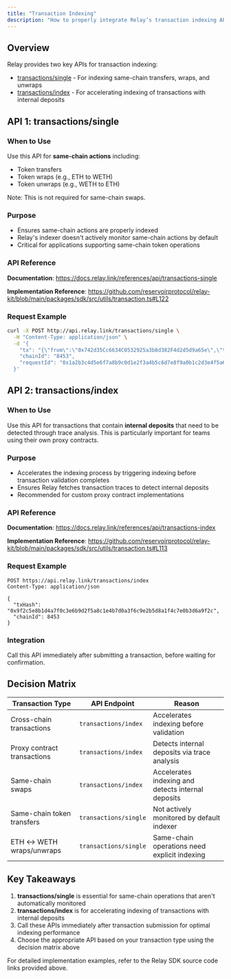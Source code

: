 ```yaml
---
title: "Transaction Indexing"
description: "How to properly integrate Relay’s transaction indexing APIs"
---
```


## Overview

Relay provides two key APIs for transaction indexing:

- [transactions/single](/references/api/transactions-single) - For indexing same-chain transfers, wraps, and unwraps
- [transactions/index](/references/api/transactions-index) - For accelerating indexing of transactions with internal deposits

## API 1: transactions/single

### When to Use

Use this API for **same-chain actions** including:

- Token transfers
- Token wraps (e.g., ETH to WETH)
- Token unwraps (e.g., WETH to ETH)

Note: This is not required for same-chain swaps.

### Purpose

- Ensures same-chain actions are properly indexed
- Relay's indexer doesn't actively monitor same-chain actions by default
- Critical for applications supporting same-chain token operations

### API Reference

**Documentation**: https://docs.relay.link/references/api/transactions-single

**Implementation Reference**: https://github.com/reservoirprotocol/relay-kit/blob/main/packages/sdk/src/utils/transaction.ts#L122

### Request Example

```bash
curl -X POST http://api.relay.link/transactions/single \
  -H "Content-Type: application/json" \
  -d '{
    "tx": "{\"from\":\"0x742d35Cc6634C0532925a3b8d382F4d2d5d9a65e\",\"to\":\"0x833589fCD6eDb6E08f4c7C32D4f71b54bdA02913\",\"data\":\"0xa9059cbb000000000000000000000000742d35cc6634c0532925a3b8d382f4d2d5d9a65e0000000000000000000000000000000000000000000000000de0b6b3a7640000\",\"value\":\"0\",\"chainId\":8453,\"txHash\":\"0x7d1af7f8c6b5e9d4a2f3b8c7e6d9f2a5b4c7e8d1f6a3b9c2e5d8f1a4b7c0e3d6\"}",
    "chainId": "8453",
    "requestId": "0x1a2b3c4d5e6f7a8b9c0d1e2f3a4b5c6d7e8f9a0b1c2d3e4f5a6b7c8d9e0f1a2b"
  }'
```

## API 2: transactions/index

### When to Use

Use this API for transactions that contain **internal deposits** that need to be detected through trace analysis. This is particularly important for teams using their own proxy contracts.

### Purpose

- Accelerates the indexing process by triggering indexing before transaction validation completes
- Ensures Relay fetches transaction traces to detect internal deposits
- Recommended for custom proxy contract implementations

### API Reference

**Documentation**: https://docs.relay.link/references/api/transactions-index

**Implementation Reference**: https://github.com/reservoirprotocol/relay-kit/blob/main/packages/sdk/src/utils/transaction.ts#L113

### Request Example

```http
POST https://api.relay.link/transactions/index
Content-Type: application/json

{
  "txHash": "0x9f2c5e8b1d4a7f0c3e6b9d2f5a8c1e4b7d0a3f6c9e2b5d8a1f4c7e0b3d6a9f2c",
  "chainId": 8453
}
```

### Integration

Call this API immediately after submitting a transaction, before waiting for confirmation.

## Decision Matrix

| Transaction Type            | API Endpoint          | Reason                                             |
| --------------------------- | --------------------- | -------------------------------------------------- |
| Cross-chain transactions    | `transactions/index`  | Accelerates indexing before validation             |
| Proxy contract transactions | `transactions/index`  | Detects internal deposits via trace analysis       |
| Same-chain swaps            | `transactions/index`  | Accelerates indexing and detects internal deposits |
| Same-chain token transfers  | `transactions/single` | Not actively monitored by default indexer          |
| ETH ↔ WETH wraps/unwraps    | `transactions/single` | Same-chain operations need explicit indexing       |

## Key Takeaways

1. **transactions/single** is essential for same-chain operations that aren't automatically monitored
2. **transactions/index** is for accelerating indexing of transactions with internal deposits
3. Call these APIs immediately after transaction submission for optimal indexing performance
4. Choose the appropriate API based on your transaction type using the decision matrix above

For detailed implementation examples, refer to the Relay SDK source code links provided above.